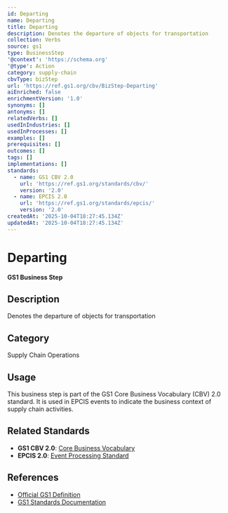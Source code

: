 ```yaml
---
id: Departing
name: Departing
title: Departing
description: Denotes the departure of objects for transportation
collection: Verbs
source: gs1
type: BusinessStep
'@context': 'https://schema.org'
'@type': Action
category: supply-chain
cbvType: bizStep
url: 'https://ref.gs1.org/cbv/BizStep-Departing'
aiEnriched: false
enrichmentVersion: '1.0'
synonyms: []
antonyms: []
relatedVerbs: []
usedInIndustries: []
usedInProcesses: []
examples: []
prerequisites: []
outcomes: []
tags: []
implementations: []
standards:
  - name: GS1 CBV 2.0
    url: 'https://ref.gs1.org/standards/cbv/'
    version: '2.0'
  - name: EPCIS 2.0
    url: 'https://ref.gs1.org/standards/epcis/'
    version: '2.0'
createdAt: '2025-10-04T18:27:45.134Z'
updatedAt: '2025-10-04T18:27:45.134Z'
---
```

# Departing

**GS1 Business Step**

## Description

Denotes the departure of objects for transportation

## Category

Supply Chain Operations

## Usage

This business step is part of the GS1 Core Business Vocabulary (CBV) 2.0 standard. It is used in EPCIS events to indicate the business context of supply chain activities.

## Related Standards

- **GS1 CBV 2.0**: [Core Business Vocabulary](https://ref.gs1.org/standards/cbv/)
- **EPCIS 2.0**: [Event Processing Standard](https://ref.gs1.org/standards/epcis/)

## References

- [Official GS1 Definition](https://ref.gs1.org/cbv/BizStep-Departing)
- [GS1 Standards Documentation](https://www.gs1.org/standards)
